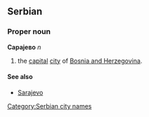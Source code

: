 ==Serbian==
===Proper noun===
'''Сарајево''' ''n''
# the [[capital]] [[city]] of [[Bosnia and Herzegovina]].
====See also====
*[[Sarajevo]]
[[Category:Serbian city names]]